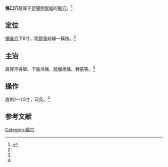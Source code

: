 {{Infobox acupoint
|name = 條口穴
|image = 
|imagesize = 
|caption =
|simplified = 条口
|traditional = 條口
|code = ST38
|pinyin = Tiáokǒu
|meridian = 足陽明胃經
|location = [[犢鼻穴|犢鼻穴]]下8寸
|treat = 肩臂不得舉、下肢冷痛、脘腹疼痛、轉筋等
|processing = 直刺1～1.5寸，可灸
|footnotes = 
}}
'''條口穴'''是属于[[足陽明胃經|足陽明胃經]]的[[腧穴|腧穴]]。<ref name="针灸学">{{Cite book |title=针灸学 |url=https://archive.org/details/zhenjiuxue0000unse |author=孙国杰 主编 |publisher=[[上海科学技术出版社|上海科学技术出版社]] |year=1997 |pages= |isbn=7-5323-4102-X}}</ref>

==定位==
[[犢鼻穴|犢鼻穴]]下8寸，距[[脛骨|脛骨]]前緣一橫指。<ref name="针灸学"/>

==主治==
肩臂不得舉、下肢冷痛、脘腹疼痛、轉筋等。<ref name="针灸学"/>

==操作==
直刺1～1.5寸，可灸。<ref name="针灸学"/>

==参考文献==
{{reflist}}

{{经络}}
{{足陽明胃經}}

{{DEFAULTSORT:T}}
[[Category:腧穴|Category:腧穴]]